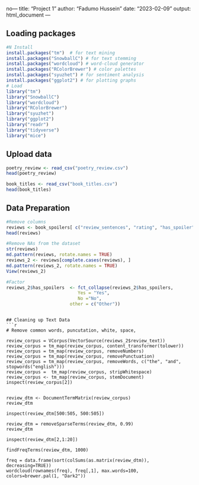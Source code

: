 no---
title: "Project 1"
author: "Fadumo Hussein"
date: "2023-02-09"
output: html_document
---

## Loading packages 

```r
#N Install
install.packages("tm")  # for text mining
install.packages("SnowballC") # for text stemming
install.packages("wordcloud") # word-cloud generator 
install.packages("RColorBrewer") # color palettes
install.packages("syuzhet") # for sentiment analysis
install.packages("ggplot2") # for plotting graphs
# Load
library("tm")
library("SnowballC")
library("wordcloud")
library("RColorBrewer")
library("syuzhet")
library("ggplot2")
library("readr")
library("tidyverse")
library("mice")
```

## Upload data 
```r
poetry_review <- read_csv("poetry_review.csv")
head(poetry_review)

book_titles <- read_csv("book_titles.csv")
head(book_titles)
```
## Data Preparation 
```r

#Remove columns 
reviews <- book_spoilers[ c("review_sentences", "rating", "has_spoiler") ]
head(reviews)

#Remove NAs from the dataset 
str(reviews)
md.pattern(reviews, rotate.names = TRUE)
reviews_2 <- reviews[complete.cases(reviews), ]
md.pattern(reviews_2, rotate.names = TRUE)
View(reviews_2)

#Factor 
reviews_2$has_spoilers  <- fct_collapse(reviews_2$has_spoilers,
                           Yes = "Yes", 
                           No ="No",
                        other = c("Other"))

```

```

## Cleaning up Text Data
```r
# Remove common words, puncutation, white, space,  

review_corpus = VCorpus(VectorSource(reviews_2$review_text))
review_corpus = tm_map(review_corpus, content_transformer(tolower))
review_corpus = tm_map(review_corpus, removeNumbers)
review_corpus = tm_map(review_corpus, removePunctuation)
review_corpus = tm_map(review_corpus, removeWords, c("the", "and", stopwords("english")))
review_corpus =  tm_map(review_corpus, stripWhitespace)
review_corpus <- tm_map(review_corpus, stemDocument)
inspect(review_corpus[2])


review_dtm <- DocumentTermMatrix(review_corpus)
review_dtm

inspect(review_dtm[500:505, 500:505])

review_dtm = removeSparseTerms(review_dtm, 0.99)
review_dtm

inspect(review_dtm[2,1:20])

findFreqTerms(review_dtm, 1000)

freq = data.frame(sort(colSums(as.matrix(review_dtm)), decreasing=TRUE))
wordcloud(rownames(freq), freq[,1], max.words=100, colors=brewer.pal(1, "Dark2"))
```


